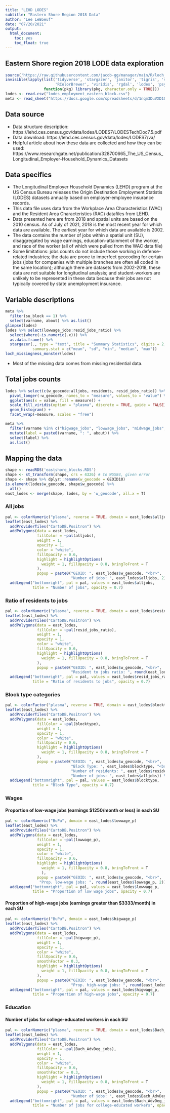 ```yaml
---
title: "LEHD LODES"
subtitle: "Eastern Shore Region 2018 Data"
author: "Lee LeBoeuf"
date: "07/20/2021"
output: 
  html_document:
    toc: yes
    toc_float: true
---
```


## Eastern Shore region 2018 LODE data exploration

```r
source('https://raw.githubusercontent.com/jacob-gg/manager/main/R/loch_missingness_monster.R')
invisible(lapply(list('tidyverse', 'stargazer', 'janitor', 'tigris', 'sf', 'leaflet', 'rcartocolor', 
                      'RColorBrewer', 'viridis', 'rgdal', 'lodes', 'psych', 'reshape2', 'googlesheets4', 'sp'),
                 function(pkg) library(pkg, character.only = TRUE)))
lodes <- read.csv("lodes_employment_eastern_block.csv")
meta <- read_sheet("https://docs.google.com/spreadsheets/d/1nqm3DuVXD1ObbVe_deacvT7uSLdBXfQJo3mkbqDwrVo/edit?usp=sharing", sheet = "lehd_lodes", gs4_deauth())
```

## Data source 
* Data structure description: https://lehd.ces.census.gov/data/lodes/LODES7/LODESTechDoc7.5.pdf
* Data download: https://lehd.ces.census.gov/data/lodes/LODES7/va/
* Helpful article about how these data are collected and how they can be used: https://www.researchgate.net/publication/328700665_The_US_Census_Longitudinal_Employer-Household_Dynamics_Datasets

## Data specifics
* The Longitudinal Employer Household Dynamics (LEHD) program at the US Census Bureau releases the Origin Destination Employment Statistis (LODES) datasets annually based on employer-employee insurance records. 
* This data file uses data from the Workplace Area Characteristics (WAC) and the Resident Area Characteristics (RAC) datafiles from LEHD.  
* Data presented here are from 2018 and spatial units are based on the 2010 census. As of July of 2021, 2018 is the most recent year for which data are available. The earliest year for which data are available is 2002. 
* The data contains the number of jobs within a spatial unit (SU), disaggregated by wage earnings, education-attainment of the worker, and race of the worker (all of which were pulled from the WAC data file)
* Some limitations: jobs counts do not include those working in defense-related industries; the data are prone to imperfect geocoding for certain jobs (jobs for companies with multiple branches are often all coded in the same location); although there are datasets from 2002-2018, these data are not suitable for longitudinal analysis; and student-workers are unlikely to be represented in these data because their jobs are not typically covered by state unemployment insurance.

## Variable descriptions
```r
meta %>% 
  filter(su_block == 1) %>%
  select(varname, about) %>% as.list()
glimpse(lodes)
lodes %>% select(lowwage_jobs:resid_jobs_ratio) %>% 
  select(where(~is.numeric(.x))) %>% 
  as.data.frame() %>% 
  stargazer(., type = "text", title = "Summary Statistics", digits = 2,
            summary.stat = c("mean", "sd", "min", "median", "max"))
loch_missingness_monster(lodes)
```
* Most of the missing data comes from missing residential data. 

## Total jobs counts
```r
lodes %>% select(c(w_geocode:alljobs, residents, resid_jobs_ratio)) %>% 
  pivot_longer(-w_geocode, names_to = "measure", values_to = "value") %>% 
  ggplot(aes(x = value, fill = measure)) + 
  scale_fill_viridis(option = "plasma", discrete = TRUE, guide = FALSE) +
  geom_histogram() + 
  facet_wrap(~measure, scales = "free")
```

```r
meta %>% 
  filter(varname %in% c("higwage_jobs", "lowwage_jobs", "midwage_jobs", "alljobs", "resid_jobs_ratio")) %>%
  mutate(label = paste0(varname, ": ", about)) %>% 
  select(label) %>% 
  as.list()
```

## Mapping the data 
```r
shape <- readRDS('eastshore_blocks.RDS')
shape <- st_transform(shape, crs = 4326) # to WGS84, given error
shape <- shape %>% dplyr::rename(w_geocode = GEOID10)
is.element(lodes$w_geocode, shape$w_geocode) %>%
  all()
east_lodes <- merge(shape, lodes, by = 'w_geocode', all.x = T)
```

### All jobs
```r
pal <- colorNumeric("plasma", reverse = TRUE, domain = east_lodes$alljobs)
leaflet(east_lodes) %>% 
  addProviderTiles("CartoDB.Positron") %>% 
  addPolygons(data = east_lodes,
              fillColor = ~pal(alljobs),
              weight = 1,
              opacity = 1,
              color = "white", 
              fillOpacity = 0.6,
              highlight = highlightOptions(
                weight = 1, fillOpacity = 0.8, bringToFront = T
              ),
              popup = paste0("GEOID: ", east_lodes$w_geocode, "<br>",
                             "Number of jobs: ", east_lodes$alljobs, 2)) %>% 
  addLegend("bottomright", pal = pal, values = east_lodes$alljobs, 
            title = "Number of jobs", opacity = 0.7)
```

### Ratio of residents to jobs
```r
pal <- colorNumeric("plasma", reverse = TRUE, domain = east_lodes$resid_jobs_ratio)
leaflet(east_lodes) %>% 
  addProviderTiles("CartoDB.Positron") %>% 
  addPolygons(data = east_lodes,
              fillColor = ~pal(resid_jobs_ratio),
              weight = 1,
              opacity = 1,
              color = "white", 
              fillOpacity = 0.6,
              highlight = highlightOptions(
                weight = 1, fillOpacity = 0.8, bringToFront = T
              ),
              popup = paste0("GEOID: ", east_lodes$w_geocode, "<br>",
                             "Resident to jobs ratio: ", round(east_lodes$resid_jobs_ratio, 2))) %>% 
  addLegend("bottomright", pal = pal, values = east_lodes$resid_jobs_ratio, 
            title = "Ratio of residents to jobs", opacity = 0.7)
```

### Block type categories
```r
pal <- colorFactor("plasma", reverse = TRUE, domain = east_lodes$blocktype)
leaflet(east_lodes) %>% 
  addProviderTiles("CartoDB.Positron") %>% 
  addPolygons(data = east_lodes,
              fillColor = ~pal(blocktype),
              weight = 1,
              opacity = 1,
              color = "white", 
              fillOpacity = 0.6,
              highlight = highlightOptions(
                weight = 1, fillOpacity = 0.8, bringToFront = T
              ),
              popup = paste0("GEOID: ", east_lodes$w_geocode, "<br>",
                             "Block Type: ", east_lodes$blocktype, "<br>",
                             "Number of residents: ", east_lodes$residents, "<br>",
                             "Number of jobs: ", east_lodes$alljobs)) %>% 
  addLegend("bottomright", pal = pal, values = east_lodes$blocktype, 
            title = "Block Type", opacity = 0.7)
```

### Wages

#### Proportion of low-wage jobs (earnings $1250/month or less) in each SU

```r
pal <- colorNumeric("BuPu", domain = east_lodes$lowwage_p)
leaflet(east_lodes) %>% 
  addProviderTiles("CartoDB.Positron") %>% 
  addPolygons(data = east_lodes,
              fillColor = ~pal(lowwage_p),
              weight = 1,
              opacity = 1,
              color = "white", 
              fillOpacity = 0.6,
              highlight = highlightOptions(
                weight = 1, fillOpacity = 0.8, bringToFront = T
                ),
              popup = paste0("GEOID: ", east_lodes$w_geocode, "<br>",
               "Prop. low-wage jobs: ", round(east_lodes$lowwage_p, 2))) %>% 
  addLegend("bottomright", pal = pal, values = east_lodes$lowwage_p, 
            title = "Proportion of low wage jobs", opacity = 0.7)
```

#### Proportion of high-wage jobs (earnings greater than $3333/month) in each SU

```r
pal <- colorNumeric("BuPu", domain = east_lodes$higwage_p)
leaflet(east_lodes) %>% 
  addProviderTiles("CartoDB.Positron") %>% 
  addPolygons(data = east_lodes,
              fillColor = ~pal(higwage_p),
              weight = 1,
              opacity = 1,
              color = "white", 
              fillOpacity = 0.6,
              smoothFactor = 0.3,
              highlight = highlightOptions(
                weight = 1, fillOpacity = 0.8, bringToFront = T
              ),
              popup = paste0("GEOID: ", east_lodes$w_geocode, "<br>",
                             "Prop. high-wage jobs: ", round(east_lodes$higwage_p, 2))) %>% 
  addLegend("bottomright", pal = pal, values = east_lodes$higwage_p, 
            title = "Proportion of high-wage jobs", opacity = 0.7)
```

### Education

#### Number of jobs for college-educated workers in each SU

```r
pal <- colorNumeric("plasma", reverse = TRUE, domain = east_lodes$Bach_AdvDeg_jobs)
leaflet(east_lodes) %>% 
  addProviderTiles("CartoDB.Positron") %>% 
  addPolygons(data = east_lodes,
              fillColor = ~pal(Bach_AdvDeg_jobs),
              weight = 1,
              opacity = 1,
              color = "white", 
              fillOpacity = 0.6,
              smoothFactor = 0.3,
              highlight = highlightOptions(
                weight = 1, fillOpacity = 0.8, bringToFront = T
              ),
              popup = paste0("GEOID: ", east_lodes$w_geocode, "<br>",
                             "Number of jobs: ", east_lodes$Bach_AdvDeg_jobs)) %>% 
  addLegend("bottomright", pal = pal, values = east_lodes$Bach_AdvDeg_jobs, 
            title = "Number of jobs for college-educated workers", opacity = 0.7)
```



